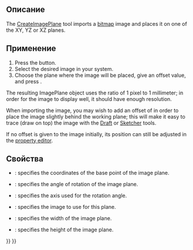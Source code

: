 <languages/>

<div class="mw-translate-fuzzy">
{{Docnav/ru
|[[Image_Open/ru|Open]]
|[[Image_Scaling/ru|Scaling]]
|[[Image_Workbench/ru|Image]]
|IconL=Image-import.svg
|IconR=Image-scale.svg
|IconC=Workbench_Image.svg
}}
</div>

<div class="mw-translate-fuzzy">
{{GuiCommand/ru
|Name=Image CreateImagePlane
|Name/ru=Image CreateImagePlane
|MenuLocation=Toolbars → Создать двумерное изображение в трёхмерном пространстве
|Workbenches=[[Image_Workbench/ru|Image]]
|SeeAlso=[[Image_Open/ru|Image Open]], [[Image_Scaling/ru|Image Scaling]]
}}
</div>

<span id="Description"></span>
== Описание ==

The [[Image_CreateImagePlane|CreateImagePlane]] tool imports a [[bitmap|bitmap]] image and places it on one of the XY, YZ or XZ planes.

<span id="Usage"></span>
==Применение==

# Press the {{Button|[[Image:Image_CreateImagePlane.svg|16px]] [[Image_CreateImagePlane|Image CreateImagePlane]]}} button.
# Select the desired image in your system.
# Choose the plane where the image will be placed, give an offset value, and press {{Button|OK}}.

The resulting ImagePlane object uses the ratio of 1 pixel to 1 millimeter; in order for the image to display well, it should have enough resolution.

When importing the image, you may wish to add an offset of {{incode|-0.1 mm}} in order to place the image slightly behind the working plane; this will make it easy to trace (draw on top) the image with the [[Draft_Workbench|Draft]] or [[Sketcher_Workbench|Sketcher]] tools.

If no offset is given to the image initially, its position can still be adjusted in the [[Property_editor|property editor]].

<span id="Properties"></span>
==Свойства==

{{Properties Title|Base}}

* {{PropertyData|Position}}: specifies the coordinates of the base point of the image plane.
* {{PropertyData|Angle}}: specifies the angle of rotation of the image plane.
* {{PropertyData|Axis}}: specifies the axis used for the rotation angle.

{{Properties Title|Image Plane}}

* {{PropertyData|Image File}}: specifies the image to use for this plane.
* {{PropertyData|XSize}}: specifies the width of the image plane.
* {{PropertyData|YSize}}: specifies the height of the image plane.


<div class="mw-translate-fuzzy">
{{Docnav/ru
|[[Image_Open/ru|Open]]
|[[Image_Scaling/ru|Scaling]]
|[[Image_Workbench/ru|Image]]
|IconL=Image-import.svg
|IconR=Image-scale.svg
|IconC=Workbench_Image.svg
}}
</div>

{{Image Tools navi{{#translation:}}}}
{{Userdocnavi{{#translation:}}}}